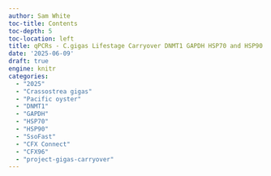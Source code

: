 ```yaml
---
author: Sam White
toc-title: Contents
toc-depth: 5
toc-location: left
title: qPCRs - C.gigas Lifestage Carryover DNMT1 GAPDH HSP70 and HSP90
date: '2025-06-09'
draft: true
engine: knitr
categories: 
  - "2025"
  - "Crassostrea gigas"
  - "Pacific oyster"
  - "DNMT1"
  - "GAPDH"
  - "HSP70"
  - "HSP90"
  - "SsoFast"
  - "CFX Connect"
  - "CFX96"
  - "project-gigas-carryover"
---
```

